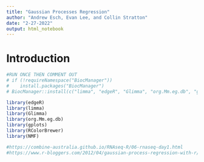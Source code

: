 ```yaml
---
title: "Gaussian Processes Regression"
author: "Andrew Esch, Evan Lee, and Collin Stratton"
date: "2-27-2022"
output: html_notebook
---
```


# Introduction


```r
#RUN ONCE THEN COMMENT OUT
# if (!requireNamespace("BiocManager"))
#    install.packages("BiocManager")
# BiocManager::install(c("limma", "edgeR", "Glimma", "org.Mm.eg.db", "gplots", "RColorBrewer", "NMF", "BiasedUrn"))

library(edgeR)
library(limma)
library(Glimma)
library(org.Mm.eg.db)
library(gplots)
library(RColorBrewer)
library(NMF)
```
```r
#https://combine-australia.github.io/RNAseq-R/06-rnaseq-day1.html
#https://www.r-bloggers.com/2012/04/gaussian-process-regression-with-r/
```
